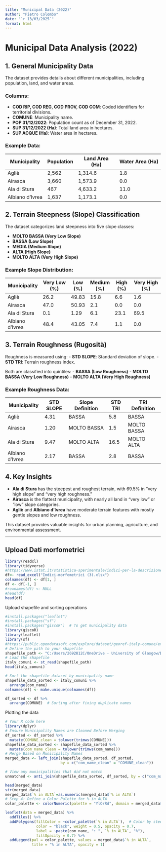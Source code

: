 ---
title: "Municipal Data (2022)"
author: "Pietro Colombo"
date: "`r 13/03/2025`"
format: html
---

# **Municipal Data Analysis (2022)**

## **1. General Municipality Data**

The dataset provides details about different municipalities, including population, land, and water areas.

### **Columns:**

-   **COD RIP, COD REG, COD PROV, COD COM**: Coded identifiers for territorial divisions.
-   **COMUNE**: Municipality name.
-   **POP 31/12/2022**: Population count as of December 31, 2022.
-   **SUP 31/12/2022 (Ha)**: Total land area in hectares.
-   **SUP ACQUE (Ha)**: Water area in hectares.

### **Example Data:**

| Municipality    | Population | Land Area (Ha) | Water Area (Ha) |
|-----------------|------------|----------------|-----------------|
| Agliè           | 2,562      | 1,314.6        | 1.8             |
| Airasca         | 3,660      | 1,573.9        | 0.0             |
| Ala di Stura    | 467        | 4,633.2        | 11.0            |
| Albiano d'Ivrea | 1,637      | 1,173.1        | 0.0             |

## **2. Terrain Steepness (Slope) Classification**

The dataset categorizes land steepness into five slope classes:

-   **MOLTO BASSA (Very Low Slope)**
-   **BASSA (Low Slope)**
-   **MEDIA (Medium Slope)**
-   **ALTA (High Slope)**
-   **MOLTO ALTA (Very High Slope)**

### **Example Slope Distribution:**

| Municipality    | Very Low (%) | Low (%) | Medium (%) | High (%) | Very High (%) |
|-----------------|--------------|---------|------------|----------|---------------|
| Agliè           | 26.2         | 49.83   | 15.8       | 6.6      | 1.6           |
| Airasca         | 47.0         | 50.93   | 2.1        | 0.0      | 0.0           |
| Ala di Stura    | 0.1          | 1.29    | 6.1        | 23.1     | 69.5          |
| Albiano d'Ivrea | 48.4         | 43.05   | 7.4        | 1.1      | 0.0           |

## **3. Terrain Roughness (Rugosità)**

Roughness is measured using: - **STD SLOPE**: Standard deviation of slope. - **STD TRI**: Terrain roughness index.

Both are classified into quintiles: - **BASSA (Low Roughness)** - **MOLTO BASSA (Very Low Roughness)** - **MOLTO ALTA (Very High Roughness)**

### **Example Roughness Data:**

| Municipality    | STD SLOPE | Slope Definition | STD TRI | TRI Definition |
|-----------------|-----------|------------------|---------|----------------|
| Agliè           | 4.31      | BASSA            | 5.8     | BASSA          |
| Airasca         | 1.20      | MOLTO BASSA      | 1.5     | MOLTO BASSA    |
| Ala di Stura    | 9.47      | MOLTO ALTA       | 16.5    | MOLTO ALTA     |
| Albiano d'Ivrea | 2.17      | BASSA            | 2.8     | BASSA          |

## **4. Key Insights**

-   **Ala di Stura** has the steepest and roughest terrain, with 69.5% in "very high slope" and "very high roughness."
-   **Airasca** is the flattest municipality, with nearly all land in "very low" or "low" slope categories.
-   **Agliè** and **Albiano d'Ivrea** have moderate terrain features with mostly gentle slopes and low roughness.

This dataset provides valuable insights for urban planning, agriculture, and environmental assessment.

------------------------------------------------------------------------

## Upload Dati morfometrici

```{r,message=FALSE, warning=FALSE, echo=FALSE}
library(readxl)
library(tidyverse)
#https://www.istat.it/statistica-sperimentale/indici-per-la-descrizione-morfometrica-del-territorio-italiano/
df<- read_excel("Indici-morfometrici (3).xlsx")
colnames(df) <- df[1, ] 
df <- df[-1, ]  
#rownames(df) <- NULL
#head(df)
head(df)
```

Upload shapefile and sorting operations

```{r, message=FALSE, warning=FALSE, echo=FALSE}

#install.packages("leaflet")
#install.packages("sf")
#install.packages("giscoR")  # To get municipality data
library(giscoR)
library(leaflet)
library(sf)
#https://public.opendatasoft.com/explore/dataset/georef-italy-comune/export/?utm_source=chatgpt.com&disjunctive.rip_code&disjunctive.rip_name&disjunctive.reg_code&disjunctive.reg_name&disjunctive.prov_code&disjunctive.prov_name&disjunctive.com_code&disjunctive.com_name&sort=year&location=6,42.66628,16.33667&basemap=jawg.light
# Define the path to your shapefile
shapefile_path <- "C:/Users/2692812C/OneDrive - University of Glasgow/Desktop/Projects/8 Scarface/georef-italy-comune/georef-italy-comune-millesime.shp"
# Load the shapefile
italy_comuni <- st_read(shapefile_path)
head(italy_comuni)

# Sort the shapefile dataset by municipality name
shapefile_data_sorted <- italy_comuni %>%
  arrange(com_name)  
colnames(df) <- make.unique(colnames(df))

df_sorted <- df %>%
  arrange(COMUNE)  # Sorting after fixing duplicate names
```

Plotting the data

```{r}
# Your R code here
library(dplyr)
# Ensure Municipality Names are Cleaned Before Merging
df_sorted <- df_sorted %>%
  mutate(COMUNE_clean = tolower(trimws(COMUNE)))
shapefile_data_sorted <- shapefile_data_sorted %>%
  mutate(com_name_clean = tolower(trimws(com_name)))
# Merge Based on Municipality Names
merged_data <- left_join(shapefile_data_sorted, df_sorted, 
                         by = c("com_name_clean" = "COMUNE_clean"))

# View any municipalities that did not match
unmatched <- anti_join(shapefile_data_sorted, df_sorted, by = c("com_name_clean" = "COMUNE_clean"))

head(merged_data)
str(merged_data)
merged_data$`% in ALTA`=as.numeric(merged_data$`% in ALTA`)
# Step 4: Define a Color Palette for % in ALTA
color_palette <- colorNumeric(palette = "YlOrRd", domain = merged_data$`% in ALTA`, na.color = "gray")

leaflet(data = merged_data) %>%
  addTiles() %>%
  addPolygons(fillColor = ~color_palette(`% in ALTA`),  # Color by steepness
              color = "black", weight = 0.5, opacity = 0.7,
              label = ~paste(com_name, ": ", `% in ALTA`, "%"),
              fillOpacity = 0.7) %>%
  addLegend(pal = color_palette, values = merged_data$`% in ALTA`,
            title = "% in ALTA", opacity = 1)


```

# 
